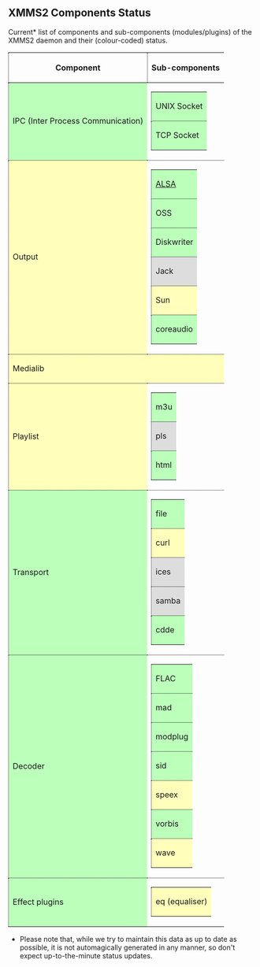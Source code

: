 == XMMS2 Components Status ==

Current* list of components and sub-components (modules/plugins) of the XMMS2 daemon and their (colour-coded) status.

{| style="border: 1px dotted #000"
! style="border-bottom: 1px dotted #000; border-left: 1px dotted #000" | Component !! style="border-bottom: 1px dotted #000; border-left: 1px dotted #000" | Sub-components
|-
| style="border-bottom: 1px dotted #000; border-left: 1px dotted #000; background-color: #bfb" | IPC (Inter Process Communication)
| style="border-bottom: 1px dotted #000" |
{|
| style="border-bottom: 1px dotted #000; border-left: 1px dotted #000; background-color: #bfb" | UNIX Socket
|-
| style="border-bottom: 1px dotted #000; border-left: 1px dotted #000; background-color: #bfb" | TCP Socket
|}
|-
| style="border-bottom: 1px dotted #000; border-left: 1px dotted #000; background-color: #ffb" | Output
| style="border-bottom: 1px dotted #000" |
{|
| style="border-bottom: 1px dotted #000; border-left: 1px dotted #000; background-color: #bfb" | [[Component:ALSA|ALSA]]
|-
| style="border-bottom: 1px dotted #000; border-left: 1px dotted #000; background-color: #bfb" | OSS
|-
| style="border-bottom: 1px dotted #000; border-left: 1px dotted #000; background-color: #bfb" | Diskwriter
|-
| style="border-bottom: 1px dotted #000; border-left: 1px dotted #000; background-color: #ddd" | Jack
|-
| style="border-bottom: 1px dotted #000; border-left: 1px dotted #000; background-color: #ffb" | Sun
|-
| style="border-bottom: 1px dotted #000; border-left: 1px dotted #000; background-color: #bfb" | coreaudio
|}
|-
| colspan="2" style="border-bottom: 1px dotted #000; border-left: 1px dotted #000; background-color: #ffb" | Medialib
|-
| style="border-bottom: 1px dotted #000; border-left: 1px dotted #000; background-color: #ffb" | Playlist
| style="border-bottom: 1px dotted #000" |
{|
| style="border-bottom: 1px dotted #000; border-left: 1px dotted #000; background-color: #bfb" | m3u
|-
| style="border-bottom: 1px dotted #000; border-left: 1px dotted #000; background-color: #ddd" | pls
|-
| style="border-bottom: 1px dotted #000; border-left: 1px dotted #000; background-color: #bfb" | html
|}
|-
| style="border-bottom: 1px dotted #000; border-left: 1px dotted #000; background-color: #bfb" | Transport
| style="border-bottom: 1px dotted #000" |
{|
| style="border-bottom: 1px dotted #000; border-left: 1px dotted #000; background-color: #bfb" | file
|-
| style="border-bottom: 1px dotted #000; border-left: 1px dotted #000; background-color: #ffb" | curl
| style="border-bottom: 1px dotted #000" |
{|
| style="border-bottom: 1px dotted #000; border-left: 1px dotted #000; background-color: #bfb" | HTTP
|-
| style="border-bottom: 1px dotted #000; border-left: 1px dotted #000; background-color: #fbb" | FTP
|}
|-
| style="border-bottom: 1px dotted #000; border-left: 1px dotted #000; background-color: #ddd" | ices
|-
| style="border-bottom: 1px dotted #000; border-left: 1px dotted #000; background-color: #ddd" | samba
|-
| style="border-bottom: 1px dotted #000; border-left: 1px dotted #000; background-color: #bfb" | cdde
|}
|-
| style="border-bottom: 1px dotted #000; border-left: 1px dotted #000; background-color: #bfb" | Decoder
| style="border-bottom: 1px dotted #000" |
{|
| style="border-bottom: 1px dotted #000; border-left: 1px dotted #000; background-color: #bfb" | FLAC
|-
| style="border-bottom: 1px dotted #000; border-left: 1px dotted #000; background-color: #bfb" | mad
|-
| style="border-bottom: 1px dotted #000; border-left: 1px dotted #000; background-color: #bfb" | modplug
|-
| style="border-bottom: 1px dotted #000; border-left: 1px dotted #000; background-color: #bfb" | sid
|-
| style="border-bottom: 1px dotted #000; border-left: 1px dotted #000; background-color: #ffb" | speex
|-
| style="border-bottom: 1px dotted #000; border-left: 1px dotted #000; background-color: #bfb" | vorbis
|-
| style="border-bottom: 1px dotted #000; border-left: 1px dotted #000; background-color: #ffb" | wave
|}
|-
| style="border-bottom: 1px dotted #000; border-left: 1px dotted #000; background-color: #bfb" | Effect plugins
| style="border-bottom: 1px dotted #000" |
{|
| style="border-bottom: 1px dotted #000; border-left: 1px dotted #000; background-color: #ffb" | eq (equaliser)
|}
|}

* Please note that, while we try to maintain this data as up to date as possible, it is not automagically generated in any manner, so don't expect up-to-the-minute status updates.

{{ed|ComponentStatus|component status}}
